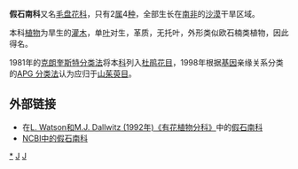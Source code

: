 {{Automatic taxobox
| taxon = Grubbiaceae
| image = 
| image_caption = 
| authority = [[Stephan_Ladislaus_Endlicher|Endl.]]，1839年
| subdivision_ranks = [[属|属]]
| subdivision = 
* ''[[Grubbia|Grubbia]]''
* ''[[Strobilocarpus|Strobilocarpus]]''
}}

'''假石南科'''又名[[毛盘花科|毛盘花科]]，只有2[[属|属]]4[[种|种]]，全部生长在[[南非|南非]]的[[沙漠|沙漠]]干旱区域。

本科[[植物|植物]]为旱生的[[灌木|灌木]]，单[[叶|叶]]对生，革质，无托叶，外形类似欧石楠类植物，因此得名。

1981年的[[克朗奎斯特分类法|克朗奎斯特分类法]]将本[[科|科]]列入[[杜鹃花目|杜鹃花目]]，1998年根据[[基因|基因]]亲缘关系分类的[[APG_分类法|APG 分类法]]认为应归于[[山茱萸目|山茱萸目]]。

== 外部链接 ==
* 在[https://web.archive.org/web/20070103200438/http://delta-intkey.com/angio/ L. Watson和M.J. Dallwitz (1992年)《有花植物分科》]中的[http://delta-intkey.com/angio/www/grubbiac.htm 假石南科]{{Wayback|url=http://delta-intkey.com/angio/ |date=20070103200438 }}
* [http://www.ncbi.nlm.nih.gov/Taxonomy/Browser/wwwtax.cgi?lin=s&p=has_linkout&id=55359 NCBI中的假石南科] {{Wayback|url=http://www.ncbi.nlm.nih.gov/Taxonomy/Browser/wwwtax.cgi?lin=s&p=has_linkout&id=55359 |date=20190313180742 }}
{{Taxonbar|from=Q285814}}

[[Category:假石南科|*]]
[[Category:植物科名|J]]
[[Category:山茱萸目|J]]